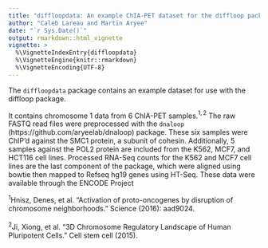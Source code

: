 ```yaml
---
title: "diffloopdata: An example ChIA-PET dataset for the diffloop package"
author: "Caleb Lareau and Martin Aryee"
date: "`r Sys.Date()`"
output: rmarkdown::html_vignette
vignette: >
  %\VignetteIndexEntry{diffloopdata}
  %\VignetteEngine{knitr::rmarkdown}
  %\VignetteEncoding{UTF-8}
---
```


The `diffloopdata` package contains an example dataset for use with the
diffloop package. 

It contains chromosome 1 data from 6 ChIA-PET samples.$^{1,2}$ The raw FASTQ
read files were preprocessed with the `dnaloop`
(https://github.com/aryeelab/dnaloop) package. These six samples were ChIP'd
against the SMC1 protein, a subunit of cohesin. Additionally, 5 samples 
against the POL2 protein are included from the K562, MCF7, and HCT116
cell lines. Processed RNA-Seq counts for the K562 and MCF7 cell lines
are the last component of the package, which were aligned using 
bowtie then mapped to Refseq hg19 genes using HT-Seq. These data
were available through the ENCODE Project


$^1$Hnisz, Denes, et al. "Activation of proto-oncogenes by disruption of
chromosome neighborhoods." Science (2016): aad9024. <br><br>
$^2$Ji, Xiong, et al. "3D Chromosome Regulatory Landscape of Human Pluripotent
Cells." Cell stem cell (2015).

